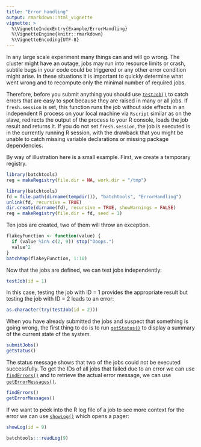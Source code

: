 ```yaml
---
title: "Error handling"
output: rmarkdown::html_vignette
vignette: >
  %\VignetteIndexEntry{Example/ErrorHandling}
  %\VignetteEngine{knitr::rmarkdown}
  %\VignetteEncoding{UTF-8}
---
```


In any large scale experiment many things can and will go wrong.
The cluster might have an outage, jobs may run into resource limits or crash, subtile bugs in your code could be triggered or any other error condition might arise.
In these situations it is important to quickly determine what went wrong and to recompute only the minimal number of required jobs.

Therefore, before you submit anything you should use [`testJob()`](https://mllg.github.io/batchtools/testJob.html) to catch errors that are easy to spot because they are raised in many or all jobs.
If `fresh.session` is set, this function runs the job without side effects in an independent R process on your local machine via `Rscript` similar as on the slave, redirects the output of the process to your R console, loads the job result and returns it.
If you do not set `fresh.session`, the job is executed is in the currently running R session, with the drawback that you might be unable to catch missing variable declarations or missing package dependencies.

By way of illustration here is a small example.
First, we create a temporary registry.
```r
library(batchtools)
reg = makeRegistry(file.dir = NA, work.dir = "/tmp")
```
```r
library(batchtools)
fd = file.path(dirname(tempdir()), "batchtools", "ErrorHandling")
unlink(fd, recursive = TRUE)
dir.create(dirname(fd), recursive = TRUE, showWarnings = FALSE)
reg = makeRegistry(file.dir = fd, seed = 1)
```
Ten jobs are created, two of them will throw an exception.
```r
flakeyFunction <- function(value) {
  if (value %in% c(2, 9)) stop("Ooops.")
  value^2
}
batchMap(flakeyFunction, 1:10)
```

Now that the jobs are defined, we can test jobs independently:
```r
testJob(id = 1)
```
In this case, testing the job with ID = 1 provides the appropriate result but testing the job with ID = 2 leads to an error:
```r
as.character(try(testJob(id = 2)))
```
When you have already submitted the jobs and suspect that something is going wrong, the first thing to do is to run [`getStatus()`](https://mllg.github.io/batchtools/getStatus.html) to display a summary of the current state of the system.
```r
submitJobs()
getStatus()
```
The status message shows that two of the jobs could not be executed successfully.
To get the IDs of all jobs that failed due to an error we can use [`findErrors()`](https://mllg.github.io/batchtools/findJobs.html) and to retrieve the actual error message, we can use [`getErrorMessages()`](https://mllg.github.io/batchtools/getErrorMessages.html).
```r
findErrors()
getErrorMessages()
```
If we want to peek into the R log file of a job to see more context for the error we can use [`showLog()`](https://mllg.github.io/batchtools/showLog.html) which opens a pager:
```r
showLog(id = 9)
```
```r
batchtools:::readLog(9)
```
